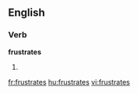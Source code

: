 
==English==

===Verb===
'''frustrates'''

# {{third-person singular of|[[frustrate]]}}

[[fr:frustrates]]
[[hu:frustrates]]
[[vi:frustrates]]